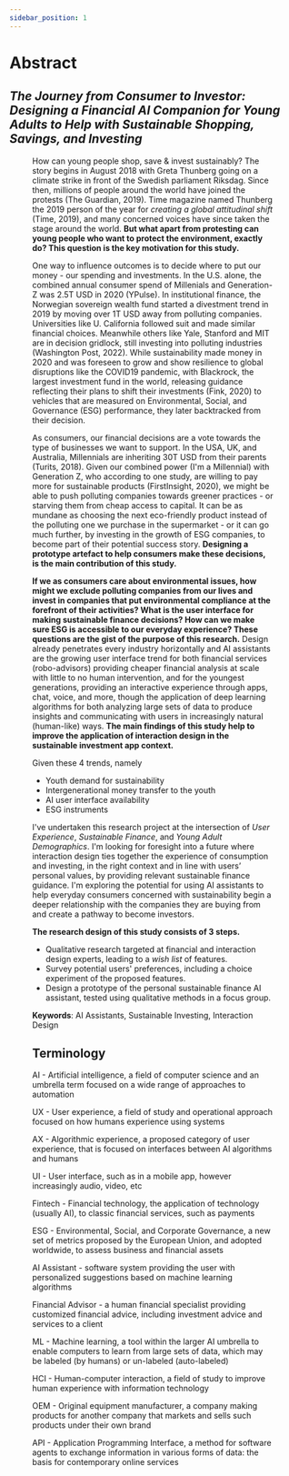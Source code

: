 ```yaml
---
sidebar_position: 1
---
```



# Abstract

## *The Journey from Consumer to Investor: Designing a Financial AI Companion for Young Adults to Help with Sustainable Shopping, Savings, and Investing*


<Figure caption="Climate protest in Geneva on 27th September, 2019" src={Geneve} refURL="https://commons.wikimedia.org/wiki/File:Gr%C3%A8veClimatGen%C3%A8ve-27sept2019-041-RuesBasses.jpg" refTitle="Wikimedia Commons" />

How can young people shop, save & invest sustainably? The story begins in August 2018 with Greta Thunberg going on a climate strike in front of the Swedish parliament Riksdag. Since then, millions of people around the world have joined the protests (The Guardian, 2019). Time magazine named Thunberg the 2019 person of the year for *creating a global attitudinal shift* (Time, 2019), and many concerned voices have since taken the stage around the world. **But what apart from protesting can young people who want to protect the environment, exactly do? This question is the key motivation for this study.**

One way to influence outcomes is to decide where to put our money - our spending and investments. In the U.S. alone, the combined annual consumer spend of Millenials and Generation-Z was 2.5T USD in 2020 (YPulse). In institutional finance, the Norwegian sovereign wealth fund started a divestment trend in 2019 by moving over 1T USD away from polluting companies. Universities like U. California followed suit and made similar financial choices. Meanwhile others like Yale, Stanford and MIT are in decision gridlock, still investing into polluting industries (Washington Post, 2022). While sustainability made money in 2020 and was foreseen to grow and show resilience to global disruptions like the COVID19 pandemic, with Blackrock, the largest investment fund in the world, releasing guidance reflecting their plans to shift their investments (Fink, 2020) to vehicles that are measured on Environmental, Social, and Governance (ESG) performance, they later backtracked from their decision.

As consumers, our financial decisions are a vote towards the type of businesses we want to support. In the USA, UK, and Australia, Millennials are inheriting 30T USD from their parents (Turits, 2018). Given our combined power (I'm a Millennial) with Generation Z, who according to one study, are willing to pay more for sustainable products (FirstInsight, 2020), we might be able to push polluting companies towards greener practices - or starving them from cheap access to capital. It can be as mundane as choosing the next eco-friendly product instead of the polluting one we purchase in the supermarket - or it can go much further, by investing in the growth of ESG companies, to become part of their potential success story. **Designing a prototype artefact to help consumers make these decisions, is the main contribution of this study.**

**If we as consumers care about environmental issues, how might we exclude polluting companies from our lives and invest in companies that put environmental compliance at the forefront of their activities? What is the user interface for making sustainable finance decisions? How can we make sure ESG is accessible to our everyday experience? These questions are the gist of the purpose of this research.** Design already penetrates every industry horizontally and AI assistants are the growing user interface trend for both financial services (robo-advisors) providing cheaper financial analysis at scale with little to no human intervention, and for the youngest generations, providing an interactive experience through apps, chat, voice, and more, though the application of deep learning algorithms for both analyzing large sets of data to produce insights and communicating with users in increasingly natural (human-like) ways. **The main findings of this study help to improve the application of interaction design in the sustainable investment app context.**

Given these 4 trends, namely 
- Youth demand for sustainability
- Intergenerational money transfer to the youth 
- AI user interface availability
- ESG instruments

I've undertaken this research project at the intersection of *User Experience*, *Sustainable Finance*, and *Young Adult Demographics*. I'm looking for foresight into a future where interaction design ties together the experience of consumption and investing, in the right context and in line with users’ personal values, by providing relevant sustainable finance guidance. I'm exploring the potential for using AI assistants to help everyday consumers concerned with sustainability begin a deeper relationship with the companies they are buying from and create a pathway to become investors. 

**The research design of this study consists of 3 steps.**  

- Qualitative research targeted at financial and interaction design experts, leading to a *wish list* of features.
- Survey potential users' preferences, including a choice experiment of the proposed features. 
- Design a prototype of the personal sustainable finance AI assistant, tested using qualitative methods in a focus group.

**Keywords**: 
AI Assistants, Sustainable Investing, Interaction Design


## Terminology

AI - Artificial intelligence, a field of computer science and an umbrella term focused on a wide range of approaches to automation

UX - User experience, a field of study and operational approach focused on how humans experience using systems

AX - Algorithmic experience, a proposed category of user experience, that is focused on interfaces between AI algorithms and humans

UI - User interface, such as in a mobile app, however increasingly audio, video, etc

Fintech - Financial technology, the application of technology (usually AI), to classic financial services, such as payments

ESG - Environmental, Social, and Corporate Governance, a new set of metrics proposed by the European Union, and adopted worldwide, to assess business and financial assets

AI Assistant - software system providing the user with personalized suggestions based on machine learning algorithms

Financial Advisor - a human financial specialist providing customized financial advice, including investment advice and services to a client

ML - Machine learning, a tool within the larger AI umbrella to enable computers to learn from large sets of data, which may be labeled (by humans) or un-labeled (auto-labeled)

HCI - Human-computer interaction, a field of study to improve human experience with information technology

OEM - Original equipment manufacturer, a company making products for another company that markets and sells such products under their own brand

API - Application Programming Interface, a method for software agents to exchange information in various forms of data: the basis for contemporary online services



